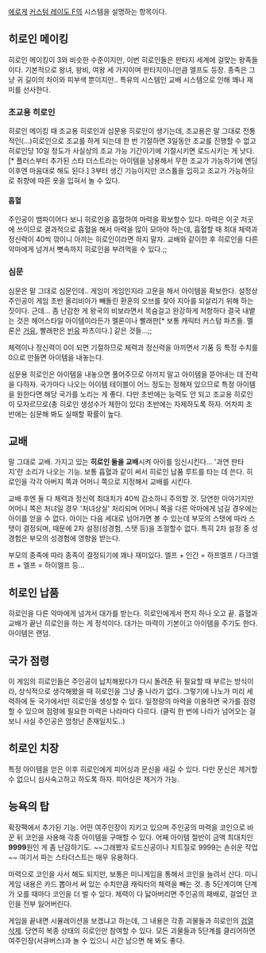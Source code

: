 [[에로게]] [[커스텀 레이도 F]]의 시스템을 설명하는 항목이다. 

== 히로인 메이킹 ==
히로인 메이킹이 3와 비슷한 수준이지만, 이번 히로인들은 판타지 세계에 걸맞는 왕족들이다. 기본적으로 왕녀, 왕비, 여왕 세 가지이며 판타지이니만큼 엘프도 등장. 종족은 그냥 귀 길이의 차이와 피부색 뿐이지만.. 특유의 시스템인 교배 시스템으로 인해 꽤나 재미를 선사한다.

=== 조교용 히로인 ===
히로인 메이킹 때 조교용 히로인과 심문용 히로인이 생기는데, 조교용은 말 그대로 전통적인(...)히로인으로 조교를 하게 되는데 한 번 기절하면 3일동안 조교를 진행할 수 없고 히로인당 10일 정도가 사실상의 조교 가능 기간이기에 기절시키면 로드시키는 게 낫다.[* 플러스부터 추가된 스타 더스트라는 아이템을 남용해서 무한 조교가 가능하기에 엔딩 이후엔 마음대로 해도 된다.] 3부터 생긴 기능이지만 코스튬을 입히고 조교가 가능하므로 취향에 따른 옷을 입혀서 놀 수 있다.

==== 흡혈 ====
주인공이 뱀파이어다 보니 히로인을 흡혈하여 마력을 확보할수 있다. 마력은 이곳 저곳에 쓰이므로 결과적으로 흡혈을 해서 마력을 많이 모아야 하는데, 흡혈할 때 최대 체력과 정신력이 40씩 깎이니 아끼는 히로인이라면 하지 말자. 교배와 같이한 후 히로인을 다른 악마에게 넘겨서 뼛속까지 히로인을 부려먹을 수 있다.;;

=== 심문 ===
심문은 말 그대로 심문인데.. 게임이 게임인지라 고문을 해서 아이템을 확보한다. 설정상 주인공이 게임 초반 올리비아가 빼돌린 환혼의 오브를 찾아 지아를 되살리기 위해 하는 짓이다. 근데... 좀 난감한 게 왕국의 비보라면서 목숨걸고 완강하게 저항하다 결국 내뱉는 것은 헤어스타일 아이템이라든가 멜론이나 빨래판[* 보통 캐릭터 커스텀 파츠들. 멜론은 [[거유]], 빨래판은 [[빈유]] 파츠이다.] 같은 것들...;;

체력이나 정신력이 0이 되면 기절하므로 체력과 정신력을 아끼면서 기품 등 특정 수치를 0으로 만들면 아이템을 내놓는다.

심문용 히로인은 아이템을 내놓으면 풀어주므로 아끼지 말고 아이템을 뜯어내는 데 전력을 다하자. 국가마다 나오는 아이템 테이블이 어느 정도는 정해져 있으므로 특정 아이템을 원한다면 해당 국가를 노리는 게 좋다. 다만 초반에는 능력도 안 되고 조교용 히로인이 모자르므로(총 히로인 생성수가 제한이 있다) 초반에는 자제하도록 하자. 어차피 초반에는 심문해 봐도 실패할 확률이 높다.

== 교배 ==
말 그대로 교배. 가지고 있는 '''히로인 둘을 교배'''시켜 아이를 임신시킨다... '과연 판타지'란 소리가 나오는 기능. 보통 흡혈과 같이 써서 히로인 납품 루트를 타는 데 쓴다. 히로인을 각각 아버지 쪽과 어머니 쪽으로 지정해서 교배를 시킨다. 

교배 후엔 둘 다 체력과 정신력 최대치가 40씩 감소하니 주의할 것. 당연한 이야기지만 어머니 쪽은 처녀일 경우 '처녀상실' 처리되며 어머니 쪽을 다른 악마에게 넘길 경우에는 아이를 얻을 수 없다. 아이는 다음 세대로 넘어가면 볼 수 있는데 부모의 스탯에 따라 스탯이 결정되며, 때문에 2차 설정(성경험, 스탯 등)을 조절할수 없다. 특히 2차 설정 중 성경험은 부모의 성경험에 영향을 받는다.

부모의 종족에 따라 종족이 결정되기에 꽤나 재미있다. 엘프 + 인간 = 하프엘프 / 다크엘프 + 엘프 = 하이엘프 등...

== 히로인 납품 ==
히로인을 다른 악마에게 넘겨서 대가를 받는다. 히로인에게서 편지 하나 오고 끝. 흡혈과 교배가 끝난 히로인을 하는 게 정석이다. 대가는 마력이 기본이고 아이템을 주기도 한다. 아이템은 랜덤.

== 국가 점령 ==
이 게임의 히로인들은 주인공이 납치해왔다가 다시 돌려준 뒤 필요할 때 부르는 방식이라, 상식적으로 생각해봤을 때 히로인을 그냥 줄 나라가 없다. 그렇기에 나노가 미리 세력하에 둔 국가에서만 히로인을 생성할 수 있다. 일정량의 마력을 이용하면 국가를 점령할 수 있으며 점령에 필요한 마력은 나라마다 다르다. (클릭 한 번에 나라가 넘어오는 걸 보니 사실 주인공은 엄청난 존재일지도..) 

== 히로인 치장 ==
특정 아이템을 얻은 이후 히로인에게 피어싱과 문신을 새길 수 있다. 다만 문신은 제거할 수 없으니 심사숙고하고 하도록 하자. 피어싱은 제거가 가능. 

== 능욕의 탑 ==
확장팩에서 추가된 기능. 어떤 여주인장이 지키고 있으며 주인공의 마력을 코인으로 바꾼 뒤 코인을 사용해 각종 아이템을 구매할 수 있다. 어째 아이템 절반이 금액 최대치인 '''9999'''원인 게 좀 난감하기도. ~~그래봤자 로드신공이나 치트질로 9999는 손쉬운 작업~~ 여기서 파는 스타더스트는 매우 유용하다.

마력으로 코인을 사서 해도 되지만, 보통은 미니게임을 통해서 코인을 늘려서 산다. 미니게임 내용은 카드 뽑아서 써 있는 수치만큼 캐릭터의 체력을 빼는 것. 총 5단계이며 단계가 오를 때마다 코인을 더 벌 수 있다. 체력이 다 닳아버리면 주인공의 패배로, 걸었던 코인을 전부 잃어버린다. 

게임을 끝내면 시뮬레이션을 보겠냐고 하는데, 그 내용은 각종 괴물들과 히로인의 [[검열삭제]]. 당연히 복종 상태의 히로인만 참여할 수 있다. 모든 괴물들과 5단계를 클리어하면 여주인장(서큐버스)과 놀 수 있으니 시간 남으면 해 봐도 좋다. 

